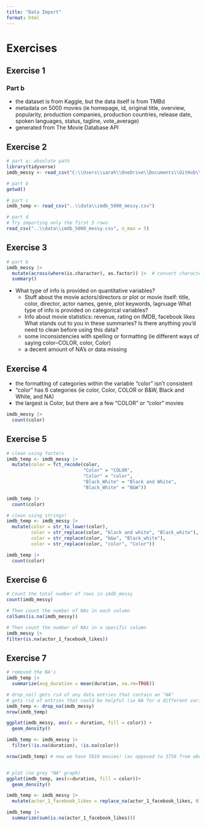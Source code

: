 ```yaml
---
title: "Data Import"
format: html
---
```


# Exercises {.unnumbered}

## Exercise 1 {.unnumbered}

### Part b {.unnumbered}
* the dataset is from Kaggle, but the data itself is from TMBd
* metadata on 5000 movies (ie homepage, id, original title, overview, popularity, production companies, production countries, release date, spoken languages, status, tagline, vote_average)
* generated from The Movie Database API

## Exercise 2 {.unnumbered}
```r
# part a: absolute path
library(tidyverse)
imdb_messy <- read_csv("C:\\Users\\sarah\\OneDrive\\Documents\\GitHub\\portfolio-sradz\\data\\imdb_5000_messy.csv")

```
```r
# part b
getwd()
```

```r
# part c
imdb_temp <- read_csv("..\\data\\imdb_5000_messy.csv")
```

```r
# part d
# Try importing only the first 5 rows
read_csv("..\\data\\imdb_5000_messy.csv", n_max = 5)
```
## Exercise 3 {.unnumbered}
```r
# part b
imdb_messy |>
  mutate(across(where(is.character), as.factor)) |>  # convert characters to factors in order to summarize
  summary()
```
* What type of info is provided on quantitative variables?
  * Stuff about the movie actors/directors or plot or movie itself: title, color, director, actor names, genre, plot keywords, lagnuage 
What type of info is provided on categorical variables?
  * Info about movie statistics: revenue, rating on IMDB, facebook likes
What stands out to you in these summaries? Is there anything you’d need to clean before using this data?
  * some inconsistencies with spelling or formatting (ie different ways of saying color--COLOR, color, Color)
  * a decent amount of NA's or data missing

## Exercise 4 {.unnumbered}

* the formatting of categories within the variable "color" isn't consistent 
* "color" has 6 categories (ie color, Color, COLOR or B&W, Black and White, and NA)
* the largest is Color, but there are a few "COLOR" or "color" movies

```r
imdb_messy |>
  count(color)
```


## Exercise 5 {.unnumbered}

```r
# clean using factors
imdb_temp <- imdb_messy |>
  mutate(color = fct_recode(color, 
                            "Color" = "COLOR",
                            "Color" = "color",
                            "Black_White" = "Black and White",
                            "Black_White" = "B&W")) 

imdb_temp |>
  count(color)
```
```r
# clean using strings!
imdb_temp <- imdb_messy |>
  mutate(color = str_to_lower(color),
         color = str_replace(color, "black and white", "Black_white"),
         color = str_replace(color, "b&w", "Black_white"),
         color = str_replace(color, "color", "Color"))

imdb_temp |>
  count(color)
```

## Exercise 6 {.unnumbered}
```r
# Count the total number of rows in imdb_messy
count(imdb_messy)

# Then count the number of NAs in each column
colSums(is.na(imdb_messy))

# Then count the number of NAs in a specific column
imdb_messy |> 
filter(is.na(actor_1_facebook_likes))
```

## Exercise 7 {.unnumbered}

```r
# removed the NA's
imdb_temp |>
  summarize(avg_duration = mean(duration, na.rm=TRUE))
```

```r
# drop_na() gets rid of any data entries that contain an "NA"
# gets rid of entries that could be helpful (ie NA for a different variable, but not for the one we care about, would be removed)
imdb_temp <- drop_na(imdb_messy)
nrow(imdb_temp)

```

```r
ggplot(imdb_messy, aes(x = duration, fill = color)) + 
  geom_density()
```
```r
imdb_temp <- imdb_messy |>
  filter(!is.na(duration), !is.na(color))

nrow(imdb_temp) # now we have 5010 movies! (as opposed to 3756 from above when we used drop_na()


# plot (no grey "NA" graph)
ggplot(imdb_temp, aes(x=duration, fill = color))+
  geom_density()
```
```r
imdb_temp <- imdb_messy |>
  mutate(actor_1_facebook_likes = replace_na(actor_1_facebook_likes, 0))

imdb_temp |>
  summarize(sum(is.na(actor_1_facebook_likes)))
```

